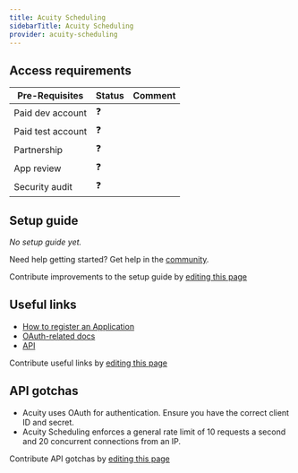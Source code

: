```yaml
---
title: Acuity Scheduling
sidebarTitle: Acuity Scheduling
provider: acuity-scheduling
---
```




<Overview />
<PreBuiltTooling provider={providers[pageMetadata.provider]} />
<PreBuiltUseCases />

## Access requirements
| Pre-Requisites | Status | Comment|
| - | - | - |
| Paid dev account | ❓ |  |
| Paid test account | ❓ |  |
| Partnership | ❓ | |
| App review | ❓ |  |
| Security audit | ❓ | |


## Setup guide

_No setup guide yet._

<Tip>Need help getting started? Get help in the [community](https://nango.dev/slack).</Tip>

<Note>Contribute improvements to the setup guide by [editing this page](https://github.com/nangohq/nango/tree/master/docs-v2/integrations/all/acuity-scheduling.mdx)</Note>


## Useful links

- [How to register an Application](https://acuityscheduling.com/oauth2/register)
- [OAuth-related docs](https://developers.acuityscheduling.com/docs/oauth2)
- [API](https://developers.acuityscheduling.com/reference/quick-start)

<Note>Contribute useful links by [editing this page](https://github.com/nangohq/nango/tree/master/docs-v2/integrations/all/acuity-scheduling.mdx)</Note>

## API gotchas
- Acuity uses OAuth for authentication. Ensure you have the correct client ID and secret.
- Acuity Scheduling enforces a general rate limit of 10 requests a second and 20 concurrent connections from an IP.

<Note>Contribute API gotchas by [editing this page](https://github.com/nangohq/nango/tree/master/docs-v2/integrations/all/acuity-scheduling.mdx)</Note>

